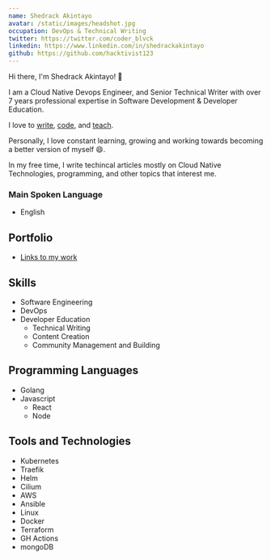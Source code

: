 ```yaml
---
name: Shedrack Akintayo
avatar: /static/images/headshot.jpg
occupation: DevOps & Technical Writing
twitter: https://twitter.com/coder_blvck
linkedin: https://www.linkedin.com/in/shedrackakintayo
github: https://github.com/hacktivist123
---
```


Hi there, I'm Shedrack Akintayo! 👋

I am a Cloud Native Devops Engineer, and Senior Technical Writer with over 7 years professional expertise in Software Development & Developer Education.

I love to [write](/), [code](https://github.com/hacktivist123), and [teach](/projects).

Personally, I love constant learning, growing and working towards becoming a better version of myself 😄.

In my free time, I write techincal articles mostly on Cloud Native Technologies, programming, and other topics that interest me.

### Main Spoken Language

- English

## Portfolio

- [Links to my work](https://linktr.ee/shedrackakintayo)

## Skills

- Software Engineering
- DevOps
- Developer Education 
  - Technical Writing
  - Content Creation
  - Community Management and Building

## Programming Languages

- Golang
- Javascript
  - React
  - Node

## Tools and Technologies

- Kubernetes
- Traefik
- Helm
- Cilium
- AWS
- Ansible
- Linux
- Docker
- Terraform
- GH Actions
- mongoDB
